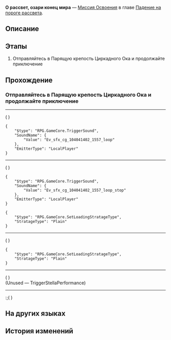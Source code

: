 {{Дополнить|Диалоги.}}
{{Миссия Инфобокс
|id              = 1040414
|Название        = 
|Изображение     = Миссия О рассвет, озари конец мира.png
|Тип             = Миссия Освоения
|События         = 
|Глава           = Падение на пороге рассвета
|Условия         = Завершена [[Миссия Освоения]] ''[[О каменная плита, зачем ты заслоняешь свет]]''
|Персонажи       = Первопроходец
|СтартЛокация    = [[Амфореус]] — [[Парящая крепость Циркадного Ока]]
|Мир             = Амфореус
|Предыдущая      = О каменная плита, зачем ты заслоняешь свет
|Следующая       = ???
|Награды         = Опыт Освоения*1 400; Звёздный нефрит*180; Путеводитель путешественника*12; Очищенный эфир*12; Небесная амброзия*560; Lightless Dawncloud*1 { text = Lightless Dawncloud }; Кредиты*180 000
}}
'''О рассвет, озари конец мира''' — [[Миссия Освоения]] в главе [[Падение на пороге рассвета]].

==Описание==
{{Описание|Со смертью Цифер гаснет мехагелиос, поддерживаемый её ложью. Охема погружается в вечную ночь, наступают создания чёрного течения. Гиацина отправляется в Вихрь сотворения, чтобы принять божественную силу, и прощается с друзьями. Вы спешите в Охему на помощь и вновь сталкиваетесь с Похитителем пламени. Несмотря на помощь Мидея и Кастории, противник продолжает наступать. Дань Хэн бросается вперёд, чтобы дать вам с Фаеноном возможность уйти. Фаенон рассказывает о плане о том, как вернуть вас с Дань Хэном домой, и просит стражников вывести вас из города. Загрей, притворявшийся воровским духом, передаёт Фаенону доверенное ему Цифер ядро пламени Кефала и исчезает. Наконец Фаенон отправляется в Вихрь сотворения, чтобы завершить эру воскресающей земли.}}

==Этапы==
# Отправляйтесь в Парящую крепость Циркадного Ока и продолжайте приключение

==Прохождение==
{{Дополнить}}

===Отправляйтесь в Парящую крепость Циркадного Ока и продолжайте приключение===
{{Описание миссии|локация=Парящая крепость Циркадного Ока|Когда Селиоза побеждена, Гиацина и Мемо ощущают, что в Охеме происходит что-то странное. Времени на раздумья не осталось.}}
{{Диалог Начало}}
----
;({{tx|Unknown performance}}<!--Error: ENOENT: no such file or directory, open 'R:\Utils\HSR\3.3\Story\Discussion\Mission\1040414\DS104041401.json'-->)
<pre>{
	"$type": "RPG.GameCore.TriggerSound",
	"SoundName": {
		"Value": "Ev_sfx_cg_104041402_1557_loop"
	},
	"EmitterType": "LocalPlayer"
}</pre>
----
;({{tx|Unknown performance}}<!--Error: ENOENT: no such file or directory, open 'R:\Utils\HSR\3.3\Story\Discussion\Mission\1040414\DS104041402.json'-->)
<pre>{
	"$type": "RPG.GameCore.TriggerSound",
	"SoundName": {
		"Value": "Ev_sfx_cg_104041402_1557_loop_stop"
	},
	"EmitterType": "LocalPlayer"
}</pre>
<pre>{
	"$type": "RPG.GameCore.SetLoadingStratageType",
	"StratageType": "Plain"
}</pre>
----
;({{tx|Unknown performance}}<!--Error: ENOENT: no such file or directory, open 'R:\Utils\HSR\3.3\Story\Discussion\Mission\1040414\DS104041403.json'-->)
<pre>{
	"$type": "RPG.GameCore.SetLoadingStratageType",
	"StratageType": "Plain"
}</pre>
----
;({{tx|Unknown performance}}<!--Error: ENOENT: no such file or directory, open 'R:\Utils\HSR\3.3\Story\Discussion\Mission\1040414\DS104041404.json'-->)
;(Unused &mdash; TriggerStellaPerformance)
----
:;({{tx|Unknown performance}}<!--Error: ENOENT: no such file or directory, open 'R:\Utils\HSR\3.3\Story\Discussion\Mission\1040414\DS104041405.json'-->)
{{Диалог Конец}}

==На других языках==
{{На других языках
|en   = Dawn, Shine at the World's End
|zhs  = 黎明啊，执耀于全世之终
|zht  = 黎明啊，執耀於全世之終
|ja   = 黎明よ、万象の終焉に輝きを
|ko   = 여명이여, 세계의 끝에서 빛나 주오
|es   = Amanecer, brilla en el fin del mundo
|fr   = Aube, rayonne au bout du monde
|ru   = О рассвет, озари конец мира
|th   = รุ่งอรุณเอ๋ย จงสาดส่องจุดจบของโลก
|vi   = Hỡi bình minh, hãy thắp sáng nơi tận cùng thế giới
|de   = O Morgenröte, du wirst über die Welt herrschen
|id   = Fajar, Bersinar di Akhir Dunia
|pt   = Aurora, Brilhe no Fim do Mundo
}}

==История изменений==
{{История изменений|3.3}}

